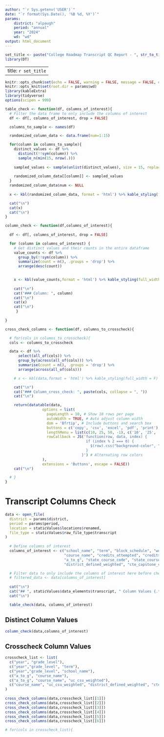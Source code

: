 ```yaml
---
author: "`r Sys.getenv('USER')`"
date: "`r format(Sys.Date(), '%B %d, %Y')`"
params:
    district: "alpaugh"
    period: "annual"
    year: "2024"
    wd: "wd"
output: html_document
---
```


```r
set_title <- paste("College Roadmap Transcript QC Report - ", str_to_title(gsub("_", " ", params$district)))
library(DT)
```

---
title: `r set_title`
---

```r
knitr::opts_chunk$set(echo = FALSE, warning = FALSE, message = FALSE, error = FALSE, out.width = "100%", fig.asp = 1)
knitr::opts_knit$set(root.dir = params$wd)
library(kableExtra)
library(tidyverse)
options(scipen = 999)

table_check <- function(df, columns_of_interest){
  # Filter the data frame to only include the columns of interest
  df <- df[, columns_of_interest, drop = FALSE]

  columns_to_sample <- names(df)

  randomized_column_data <- data.frame(num=1:15)

  for(column in columns_to_sample){
    distinct_values <- df %>%
      distinct(!!sym(column)) %>%
      sample_n(min(15, nrow(.)))
    
    sampled_values <- sample(unlist(distinct_values), size = 15, replace = TRUE)
    
    randomized_column_data[[column]] <- sampled_values
  }
  randomized_column_data$num <- NULL
  
  x <- kbl(randomized_column_data, format = 'html') %>% kable_styling(full_width = F)

  cat("\n")
  cat(x)
  cat("\n")
}

column_check <- function(df,columns_of_interest){
  
  df <- df[, columns_of_interest, drop = FALSE]

  for (column in columns_of_interest) {
    # Get distinct values and their counts in the entire dataframe
    value_counts <- df %>%
      group_by(!!sym(column)) %>%
      summarize(count = n(), .groups = 'drop') %>%
      arrange(desc(count))
    

    x <- kbl(value_counts,format = 'html') %>% kable_styling(full_width = F)
   
    cat("\n")
    cat("### Column: ", column)
    cat("\n")
    cat(x)
    cat("\n")
     }
     
}

cross_check_columns <- function(df, columns_to_crosscheck){

  # for(cols in columns_to_crosscheck){
  cols <- columns_to_crosscheck

  data <- df %>%
      select(all_of(cols)) %>%
      group_by(across(all_of(cols))) %>%
      summarise(count = n(), .groups = 'drop') %>%
      arrange(across(all_of(cols)))

    # x <- kbl(data,format = 'html') %>% kable_styling(full_width = F)

    cat("\n")
    cat("### Column_cross_check: ", paste(cols, collapse = ", "))
    cat("\n")

    return(datatable(data,
                 options = list(
                   pageLength = 10, # Show 10 rows per page
                   autoWidth = TRUE, # Auto adjust column width
                   dom = 'Bfrtip', # Include buttons and search box
                   buttons = c('copy', 'csv', 'excel', 'pdf', 'print'),
                   lengthMenu = list(c(10, 25, 50, -1), c('10', '25', '50', 'All')),
                   rowCallback = JS('function(row, data, index) {
                                     if (index % 2 === 0) {
                                       $(row).css("background-color", "#f9f9f9");
                                     }
                                   }') # Alternating row colors
                 ),
                 extensions = 'Buttons', escape = FALSE))
    cat("\n")

  # }
}


```

# Transcript Columns Check {.tabset}

```r

data <- open_file(
  district = params$district,
  period = params$period,
  location = staticValues$locations$renamed,
  file_type = staticValues$raw_file_type$transcript
)
  
  # Define columns of interest
  columns_of_interest <- c("school_name", "term", "block_schedule", "work_in_progress", "grade_level", "year",
                           "course_name", "credits_attempted", "credits_earned", "mark", "calendar_type", 
                           "a_to_g", "state_course_code", "state_course_name", "uc_csu_weighted",
                           "district_defined_weighted", "cte_capstone_course", "repeat_course")

  # Filter data to only include the columns of interest here before checking
  # filtered_data <- data[columns_of_interest]
  
  cat("\n")
  cat("## ", staticValues$data_elements$transcript, " Column Values {.tabset .tabset-pills}")
  cat("\n")

  table_check(data, columns_of_interest)

```
## Distinct Column Values {.tabset .tabset-pills}

```r
column_check(data,columns_of_interest)

```
## Crosscheck Column Values {.tabset .tabset-pills}

```r

crosscheck_list <- list(
  c("year", "grade_level"),
  c("year","grade_level", "term"),
  c("year","grade_level", "school_name"),
  c("a_to_g", "course_name"),
  c("a_to_g", "course_name", "uc_csu_weighted"),
  c("course_name", "uc_csu_weighted", "district_defined_weighted", "cte_capstone_course")
)
  
cross_check_columns(data,crosscheck_list[[1]])
cross_check_columns(data,crosscheck_list[[2]])
cross_check_columns(data,crosscheck_list[[3]])
cross_check_columns(data,crosscheck_list[[4]])
cross_check_columns(data,crosscheck_list[[5]])
cross_check_columns(data,crosscheck_list[[6]])

# for(cols in crosscheck_list){



```

